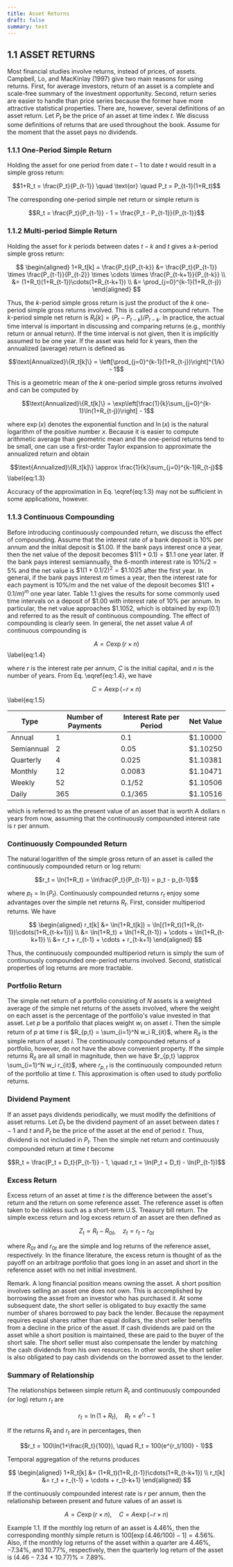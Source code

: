 ```yaml
---
title: Asset Returns
draft: false
summary: test
---
```



<TOCInline toc={props.toc} asDisclosure />

## 1.1 ASSET RETURNS

Most financial studies involve returns, instead of prices, of assets. Campbell, Lo, and MacKinlay (1997) give two main reasons for using returns. First, for average investors, return of an asset is a complete and scale-free summary of the investment opportunity. Second, return series are easier to handle than price series because the former have more attractive statistical properties. There are, however, several definitions of an asset return. Let $P_t$ be the price of an asset at time index $t$. We discuss some definitions of returns that are used throughout the book. Assume for the moment that the asset pays no dividends.

### 1.1.1 One-Period Simple Return

Holding the asset for one period from date $t-1$ to date $t$ would result in a simple gross return:

$$1+R_t = \frac{P_t}{P_{t-1}} \quad \text{or} \quad P_t = P_{t-1}(1+R_t)$$

The corresponding one-period simple net return or simple return is

$$R_t = \frac{P_t}{P_{t-1}} - 1 = \frac{P_t - P_{t-1}}{P_{t-1}}$$

### 1.1.2 Multi-period Simple Return

Holding the asset for $k$ periods between dates $t-k$ and $t$ gives a $k$-period simple gross return:

$$
\begin{aligned}
1+R_t[k] = \frac{P_t}{P_{t-k}} &= \frac{P_t}{P_{t-1}} \times \frac{P_{t-1}}{P_{t-2}} \times \cdots \times \frac{P_{t-k+1}}{P_{t-k}} \\
&= (1+R_t)(1+R_{t-1})\cdots(1+R_{t-k+1}) \\
&= \prod_{j=0}^{k-1}(1+R_{t-j})
\end{aligned}
$$

Thus, the $k$-period simple gross return is just the product of the $k$ one-period simple gross returns involved. This is called a compound return. The $k$-period simple net return is $R_t[k] = (P_t - P_{t-k})/P_{t-k}$. In practice, the actual time interval is important in discussing and comparing returns (e.g., monthly return or annual return). If the time interval is not given, then it is implicitly assumed to be one year. If the asset was held for $k$ years, then the annualized (average) return is defined as

$$\text{Annualized}\{R_t[k]\} = \left[\prod_{j=0}^{k-1}(1+R_{t-j})\right]^{1/k} - 1$$

This is a geometric mean of the $k$ one-period simple gross returns involved and can be computed by

$$\text{Annualized}\{R_t[k]\} = \exp\left[\frac{1}{k}\sum_{j=0}^{k-1}\ln(1+R_{t-j})\right] - 1$$

where $\exp(x)$ denotes the exponential function and $\ln(x)$ is the natural logarithm of the positive number $x$. Because it is easier to compute arithmetic average than geometric mean and the one-period returns tend to be small, one can use a first-order Taylor expansion to approximate the annualized return and obtain

$$\text{Annualized}\{R_t[k]\} \approx \frac{1}{k}\sum_{j=0}^{k-1}R_{t-j}$$ \label{eq:1.3}

Accuracy of the approximation in Eq. \eqref{eq:1.3} may not be sufficient in some applications, however.

### 1.1.3 Continuous Compounding

Before introducing continuously compounded return, we discuss the effect of compounding. Assume that the interest rate of a bank deposit is $10\%$ per annum and the initial deposit is $\$1.00$. If the bank pays interest once a year, then the net value of the deposit becomes $\$1(1+0.1)=\$1.1$ one year later. If the bank pays interest semiannually, the 6-month interest rate is $10\%/2=5\%$ and the net value is $\$1(1+0.1/2)^2=\$1.1025$ after the first year. In general, if the bank pays interest $m$ times a year, then the interest rate for each payment is $10\%/m$ and the net value of the deposit becomes $\$1(1+0.1/m)^m$ one year later. Table 1.1 gives the results for some commonly used time intervals on a deposit of $\$1.00$ with interest rate of $10\%$ per annum. In particular, the net value approaches $\$1.1052$, which is obtained by $\exp(0.1)$ and referred to as the result of continuous compounding. The effect of compounding is clearly seen. In general, the net asset value $A$ of continuous compounding is

$$A = C\exp(r \times n)$$ \label{eq:1.4}

where $r$ is the interest rate per annum, $C$ is the initial capital, and $n$ is the number of years. From Eq. \eqref{eq:1.4}, we have

$$C = A\exp(-r \times n)$$ \label{eq:1.5}

| Type       | Number of Payments | Interest Rate per Period | Net Value |
| ---------- | ------------------ | ------------------------ | --------- |
| Annual     | 1                  | 0.1                      | $1.10000  |
| Semiannual | 2                  | 0.05                     | $1.10250  |
| Quarterly  | 4                  | 0.025                    | $1.10381  |
| Monthly    | 12                 | 0.0083                   | $1.10471  |
| Weekly     | 52                 | 0.1/52                   | $1.10506  |
| Daily      | 365                | 0.1/365                  | $1.10516  |

which is referred to as the present value of an asset that is worth A dollars n
years from now, assuming that the continuously compounded interest rate is r per
annum.

### Continuously Compounded Return

The natural logarithm of the simple gross return of an asset is called the continuously compounded return or log return:

$$r_t = \ln(1+R_t) = \ln\frac{P_t}{P_{t-1}} = p_t - p_{t-1}$$

where $p_t = \ln(P_t)$. Continuously compounded returns $r_t$ enjoy some advantages over the simple net returns $R_t$. First, consider multiperiod returns. We have

$$
\begin{aligned}
r_t[k] &= \ln(1+R_t[k]) = \ln[(1+R_t)(1+R_{t-1})\cdots(1+R_{t-k+1})] \\
&= \ln(1+R_t) + \ln(1+R_{t-1}) + \cdots + \ln(1+R_{t-k+1}) \\
&= r_t + r_{t-1} + \cdots + r_{t-k+1}
\end{aligned}
$$

Thus, the continuously compounded multiperiod return is simply the sum of continuously compounded one-period returns involved. Second, statistical properties of log returns are more tractable.

### Portfolio Return

The simple net return of a portfolio consisting of $N$ assets is a weighted average of the simple net returns of the assets involved, where the weight on each asset is the percentage of the portfolio's value invested in that asset. Let $p$ be a portfolio that places weight $w_i$ on asset $i$. Then the simple return of $p$ at time $t$ is $R_{p,t} = \sum_{i=1}^N w_i R_{it}$, where $R_{it}$ is the simple return of asset $i$. The continuously compounded returns of a portfolio, however, do not have the above convenient property. If the simple returns $R_{it}$ are all small in magnitude, then we have $r_{p,t} \approx \sum_{i=1}^N w_i r_{it}$, where $r_{p,t}$ is the continuously compounded return of the portfolio at time $t$. This approximation is often used to study portfolio returns.

### Dividend Payment

If an asset pays dividends periodically, we must modify the definitions of asset returns. Let $D_t$ be the dividend payment of an asset between dates $t-1$ and $t$ and $P_t$ be the price of the asset at the end of period $t$. Thus, dividend is not included in $P_t$. Then the simple net return and continuously compounded return at time $t$ become

$$R_t = \frac{P_t + D_t}{P_{t-1}} - 1, \quad r_t = \ln(P_t + D_t) - \ln(P_{t-1})$$

### Excess Return

Excess return of an asset at time $t$ is the difference between the asset's return and the return on some reference asset. The reference asset is often taken to be riskless such as a short-term U.S. Treasury bill return. The simple excess return and log excess return of an asset are then defined as

$$Z_t = R_t - R_{0t}, \quad z_t = r_t - r_{0t}$$

where $R_{0t}$ and $r_{0t}$ are the simple and log returns of the reference asset, respectively. In the finance literature, the excess return is thought of as the payoff on an arbitrage portfolio that goes long in an asset and short in the reference asset with no net initial investment.

Remark. A long financial position means owning the asset. A short position involves selling an asset one does not own. This is accomplished by borrowing the asset from an investor who has purchased it. At some subsequent date, the short seller is obligated to buy exactly the same number of shares borrowed to pay back the lender. Because the repayment requires equal shares rather than equal dollars, the short seller benefits from a decline in the price of the asset. If cash dividends are paid on the asset while a short position is maintained, these are paid to the buyer of the short sale. The short seller must also compensate the lender by matching the cash dividends from his own resources. In other words, the short seller is also obligated to pay cash dividends on the borrowed asset to the lender.

### Summary of Relationship

The relationships between simple return $R_t$ and continuously compounded (or log) return $r_t$ are

$$r_t = \ln(1+R_t), \quad R_t = e^{r_t} - 1$$

If the returns $R_t$ and $r_t$ are in percentages, then

$$r_t = 100\ln(1+\frac{R_t}{100}), \quad R_t = 100(e^{r_t/100} - 1)$$

Temporal aggregation of the returns produces

$$
\begin{aligned}
1+R_t[k] &= (1+R_t)(1+R_{t-1})\cdots(1+R_{t-k+1}) \\
r_t[k] &= r_t + r_{t-1} + \cdots + r_{t-k+1}
\end{aligned}
$$

If the continuously compounded interest rate is $r$ per annum, then the relationship between present and future values of an asset is

$$A = C\exp(r \times n), \quad C = A\exp(-r \times n)$$

Example 1.1. If the monthly log return of an asset is 4.46%, then the corresponding monthly simple return is $100[\exp(4.46/100)-1] = 4.56\%$. Also, if the monthly log returns of the asset within a quarter are 4.46%, −7.34%, and 10.77%, respectively, then the quarterly log return of the asset is $(4.46-7.34+10.77)\% = 7.89\%$.
